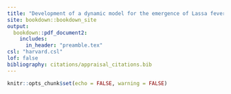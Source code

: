 ```yaml
---
title: "Development of a dynamic model for the emergence of Lassa fever in West Africa: Appraisal 2021"
site: bookdown::bookdown_site
output: 
  bookdown::pdf_document2:
    includes:
      in_header: "preamble.tex"
csl: "harvard.csl"
lof: false
bibliography: citations/appraisal_citations.bib
---
```


```r
knitr::opts_chunk$set(echo = FALSE, warning = FALSE)
```